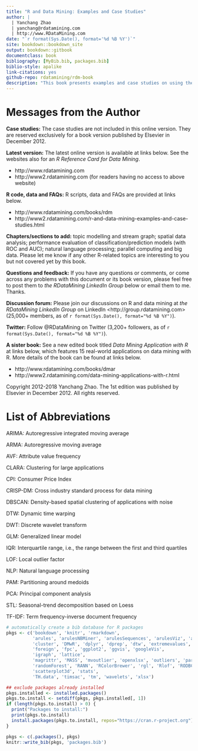 ```yaml
--- 
title: "R and Data Mining: Examples and Case Studies"
author: |
  | Yanchang Zhao
  | yanchang@rdatamining.com
  | http://www.RDataMining.com
date: "`r format(Sys.Date(), format='%d %B %Y')`"
site: bookdown::bookdown_site
output: bookdown::gitbook
documentclass: book
bibliography: [MyBib.bib, packages.bib]
biblio-style: apalike
link-citations: yes
github-repo: rdatamining/rdm-book
description: "This book presents examples and case studies on using the R programming language for data science and analytics. It is the 2nd edition, with its 1st one published in December 2012."
---
```




# Messages from the Author {-}


**Case studies:** The case studies are not included in this online version. They are reserved exclusively for a book version published by Elsevier in December 2012.

**Latest version:** The latest online version is available at links below. See the websites also for an *R Reference Card for Data Mining*.

- http://www.rdatamining.com
- http://www2.rdatamining.com (for readers having no access to above website)


**R code, data and FAQs:** R scripts, data and FAQs are provided at links below.

- http://www.rdatamining.com/books/rdm
- http://www2.rdatamining.com/r-and-data-mining-examples-and-case-studies.html


**Chapters/sections to add:** topic modelling and stream graph; spatial data analysis; performance evaluation of classification/prediction models (with ROC and AUC); natural language processing; parallel computing and big data. Please let me know if any other R-related topics are interesting to you but not covered yet by this book.

**Questions and feedback:** If you have any questions or comments, or come across any problems with this document or its book version, please feel free to post them to *the RDataMining LinkedIn Group* below or email them to me. Thanks.

**Discussion forum:** Please join our discussions on R and data mining at *the RDataMining LinkedIn Group*  on LinkedIn \<http://group.rdatamining.com> (25,000+ members, as of `r format(Sys.Date(), format="%d %B %Y")`).

**Twitter:** Follow \@RDataMining on Twitter (3,200+ followers, as of `r format(Sys.Date(), format="%d %B %Y")`).

**A sister book:** See a new edited book titled *Data Mining Application with R* at links below, which features 15 real-world applications on data mining with R. More details of the book can be found at links below.

- http://www.rdatamining.com/books/dmar
- http://www2.rdatamining.com/data-mining-applications-with-r.html

Copyright 2012-2018 Yanchang Zhao. The 1st edition was published by Elsevier in December 2012. All rights reserved. 


# List of Abbreviations {-}

ARIMA: Autoregressive integrated moving average

ARMA: Autoregressive moving average

AVF: Attribute value frequency

CLARA: Clustering for large applications

CPI: Consumer Price Index

CRISP-DM: Cross industry standard process for data mining

DBSCAN: Density-based spatial clustering of applications with noise

DTW: Dynamic time warping

DWT: Discrete wavelet transform

GLM: Generalized linear model

IQR: Interquartile range, i.e., the range between the first and third quartiles

LOF: Local outlier factor

NLP: Natural language processing

PAM: Partitioning around medoids

PCA: Principal component analysis

STL: Seasonal-trend decomposition based on Loess

TF-IDF: Term frequency-inverse document frequency



```r
# automatically create a bib database for R packages
pkgs <- c('bookdown', 'knitr', 'rmarkdown',
          'arules', 'arulesNBMiner', 'arulesSequences', 'arulesViz', 'ast',
          'cluster', 'DMwR', 'dplyr', 'dprep', 'dtw', 'extremevalues',
          'foreign', 'fpc', 'ggplot2', 'ggvis', 'googleVis', 
          'igraph', 'lattice',
          'magrittr', 'MASS', 'mvoutlier', 'openxlsx', 'outliers', 'party', 
          'randomForest', 'RANN', 'RColorBrewer', 'rgl', 'Rlof', 'RODBC', 'rpart', 'rpart.plot', 'RPostgreSQL', 
          'scatterplot3d', 'stats', 
          'TH.data', 'timsac', 'tm', 'wavelets', 'xlsx')

## exclude packages already installed
pkgs.installed <- installed.packages()
pkgs.to.install <- setdiff(pkgs, pkgs.installed[, 1])
if (length(pkgs.to.install) > 0) {
  print("Packages to install:")
  print(pkgs.to.install)
  install.packages(pkgs.to.install, repos="https://cran.r-project.org")
}

pkgs <- c(.packages(), pkgs)
knitr::write_bib(pkgs, 'packages.bib')
```
